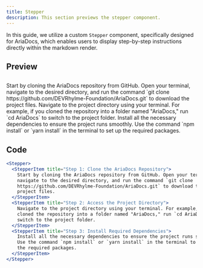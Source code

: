```yaml
---
title: Stepper
description: This section previews the stepper component.
---
```


In this guide, we utilize a custom `Stepper` component, specifically designed for AriaDocs, which enables users to display step-by-step instructions directly within the markdown render.

## Preview

##

<Stepper>
  <StepperItem title="Step 1: Clone the AriaDocs Repository">
    Start by cloning the AriaDocs repository from GitHub. Open your terminal,
    navigate to the desired directory, and run the command `git clone
    https://github.com/DEVRhylme-Foundation/AriaDocs.git` to download the
    project files.
  </StepperItem>
  <StepperItem title="Step 2: Access the Project Directory">
    Navigate to the project directory using your terminal. For example, if you
    cloned the repository into a folder named "AriaDocs," run `cd AriaDocs` to
    switch to the project folder.
  </StepperItem>
  <StepperItem title="Step 3: Install Required Dependencies">
    Install all the necessary dependencies to ensure the project runs smoothly.
    Use the command `npm install` or `yarn install` in the terminal to set up
    the required packages.
  </StepperItem>
</Stepper>

## Code

```jsx
<Stepper>
  <StepperItem title="Step 1: Clone the AriaDocs Repository">
    Start by cloning the AriaDocs repository from GitHub. Open your terminal,
    navigate to the desired directory, and run the command `git clone
    https://github.com/DEVRhylme-Foundation/AriaDocs.git` to download the
    project files.
  </StepperItem>
  <StepperItem title="Step 2: Access the Project Directory">
    Navigate to the project directory using your terminal. For example, if you
    cloned the repository into a folder named "AriaDocs," run `cd AriaDocs` to
    switch to the project folder.
  </StepperItem>
  <StepperItem title="Step 3: Install Required Dependencies">
    Install all the necessary dependencies to ensure the project runs smoothly.
    Use the command `npm install` or `yarn install` in the terminal to set up
    the required packages.
  </StepperItem>
</Stepper>
```
